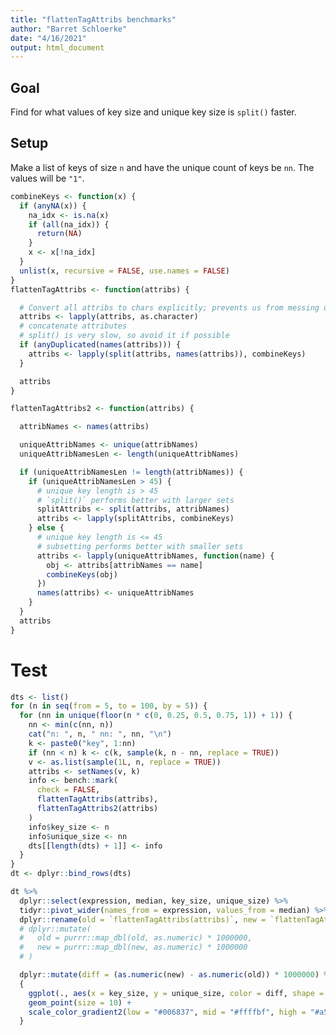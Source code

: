 ```yaml
---
title: "flattenTagAttribs benchmarks"
author: "Barret Schloerke"
date: "4/16/2021"
output: html_document
---
```



## Goal

Find for what values of key size and unique key size is `split()` faster.

## Setup

Make a list of keys of size `n` and have the unique count of keys be `nn`.  The values will be `"1"`.

```r
combineKeys <- function(x) {
  if (anyNA(x)) {
    na_idx <- is.na(x)
    if (all(na_idx)) {
      return(NA)
    }
    x <- x[!na_idx]
  }
  unlist(x, recursive = FALSE, use.names = FALSE)
}
flattenTagAttribs <- function(attribs) {

  # Convert all attribs to chars explicitly; prevents us from messing up factors
  attribs <- lapply(attribs, as.character)
  # concatenate attributes
  # split() is very slow, so avoid it if possible
  if (anyDuplicated(names(attribs))) {
    attribs <- lapply(split(attribs, names(attribs)), combineKeys)
  }

  attribs
}
```

```r
flattenTagAttribs2 <- function(attribs) {

  attribNames <- names(attribs)

  uniqueAttribNames <- unique(attribNames)
  uniqueAttribNamesLen <- length(uniqueAttribNames)

  if (uniqueAttribNamesLen != length(attribNames)) {
    if (uniqueAttribNamesLen > 45) {
      # unique key length is > 45
      # `split()` performs better with larger sets
      splitAttribs <- split(attribs, attribNames)
      attribs <- lapply(splitAttribs, combineKeys)
    } else {
      # unique key length is <= 45
      # subsetting performs better with smaller sets
      attribs <- lapply(uniqueAttribNames, function(name) {
        obj <- attribs[attribNames == name]
        combineKeys(obj)
      })
      names(attribs) <- uniqueAttribNames
    }
  }
  attribs
}
```

# Test

```r
dts <- list()
for (n in seq(from = 5, to = 100, by = 5)) {
  for (nn in unique(floor(n * c(0, 0.25, 0.5, 0.75, 1)) + 1)) {
    nn <- min(c(nn, n))
    cat("n: ", n, " nn: ", nn, "\n")
    k <- paste0("key", 1:nn)
    if (nn < n) k <- c(k, sample(k, n - nn, replace = TRUE))
    v <- as.list(sample(1L, n, replace = TRUE))
    attribs <- setNames(v, k)
    info <- bench::mark(
      check = FALSE,
      flattenTagAttribs(attribs),
      flattenTagAttribs2(attribs)
    )
    info$key_size <- n
    info$unique_size <- nn
    dts[[length(dts) + 1]] <- info
  }
}
dt <- dplyr::bind_rows(dts)
```

```r
dt %>%
  dplyr::select(expression, median, key_size, unique_size) %>%
  tidyr::pivot_wider(names_from = expression, values_from = median) %>%
  dplyr::rename(old = `flattenTagAttribs(attribs)`, new = `flattenTagAttribs2(attribs)`) %>%
  # dplyr::mutate(
  #   old = purrr::map_dbl(old, as.numeric) * 1000000,
  #   new = purrr::map_dbl(new, as.numeric) * 1000000
  # )

  dplyr::mutate(diff = (as.numeric(new) - as.numeric(old)) * 1000000) %>%
  {
    ggplot(., aes(x = key_size, y = unique_size, color = diff, shape = diff > 0)) +
    geom_point(size = 10) +
    scale_color_gradient2(low = "#006837", mid = "#ffffbf", high = "#a50026")
  }
```
